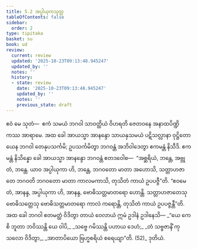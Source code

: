 ```yaml
---
title: 5.2 အပ္ပါယုကသုတ္တ
tableOfContents: false
sidebar:
  order: 2
type: tipitaka
basket: su
book: ud
review:
  current: review
  updated: '2025-10-23T09:13:48.945247'
  updated_by: ''
  notes: ''
  history:
  - state: review
    date: '2025-10-23T09:13:48.945247'
    updated_by: ''
    notes: ''
    previous_state: draft
---
```



<ReviewStatus review={frontmatter.review} showDetails={true} />

<HypothesisAnnotation frontmatter={frontmatter} />

<DynamicBreadcrumb />

<Division number="42" book="ud" e="ch" v="18" p="134">

<Paragraph number="358" book="ud">
ဧဝံ မေ သုတံ—  ဧကံ သမယံ ဘဂဝါ သာဝတ္ထိယံ ဝိဟရတိ ဇေတဝနေ အနာထပိဏ္ဍိကဿ အာရာမေ. အထ ခေါ အာယသ္မာ အာနန္ဒော သာယနှသမယံ ပဋိသလ္လာနာ ဝုဋ္ဌိတော ယေန ဘဂဝါ တေနုပသင်္ကမိ; ဥပသင်္ကမိတွာ ဘဂဝန္တံ အဘိဝါဒေတွာ ဧကမန္တံ နိသီဒိ. ဧကမန္တံ နိသိန္နော ခေါ အာယသ္မာ အာနန္ဒော ဘဂဝန္တံ ဧတဒဝေါစ—  “အစ္ဆရိယံ, ဘန္တေ, အဗ္ဘုတံ, ဘန္တေ. ယာဝ အပ္ပါယုကာ ဟိ, ဘန္တေ, ဘဂဝတော မာတာ အဟောသိ, သတ္တာဟဇာတေ ဘဂဝတိ ဘဂဝတော မာတာ ကာလမကာသိ, တုသိတံ ကာယံ ဥပပဇ္ဇီ”တိ.
</Paragraph>

<Paragraph number="359" book="ud">
“ဧဝမေတံ, အာနန္ဒ, အပ္ပါယုကာ ဟိ, အာနန္ဒ, ဗောဓိသတ္တမာတရော ဟောန္တိ. သတ္တာဟဇာတေသု ဗောဓိသတ္တေသု ဗောဓိသတ္တမာတရော ကာလံ ကရောန္တိ, တုသိတံ ကာယံ ဥပပဇ္ဇန္တီ”တိ.
</Paragraph>

<Paragraph number="360" book="ud">
အထ ခေါ ဘဂဝါ ဧတမတ္ထံ ဝိဒိတွာ တာယံ ဝေလာယံ ဣမံ ဥဒါနံ ဥဒါနေသိ—
</Paragraph>

<Paragraph number="361" type="verses" book="ud">
_“ယေ ကေစိ ဘူတာ ဘဝိဿန္တိ ယေ ဝါပိ,_  
_သဗ္ဗေ ဂမိဿန္တိ ပဟာယ ဒေဟံ;_  
_တံ သဗ္ဗဇာနိံ ကုသလော ဝိဒိတွာ,_  
_အာတာပိယော ဗြဟ္မစရိယံ စရေယျာ”တိ. (52)_  


</Paragraph>
</Division>

<Paragraph number="362" type="center" book="ud">
ဒုတိယံ.
</Paragraph>